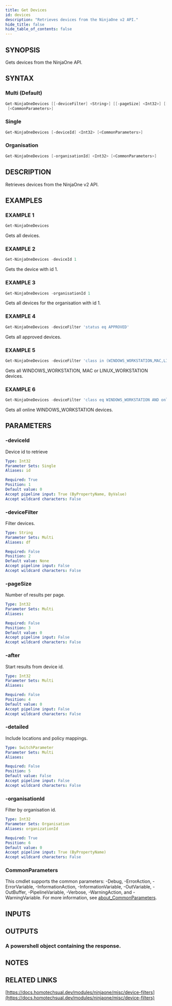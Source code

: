 ```yaml
---
title: Get Devices
id: devices
description: "Retrieves devices from the NinjaOne v2 API."
hide_title: false
hide_table_of_contents: false
---
```


## SYNOPSIS

Gets devices from the NinjaOne API.

## SYNTAX

### Multi (Default)

```powershell
Get-NinjaOneDevices [[-deviceFilter] <String>] [[-pageSize] <Int32>] [[-after] <Int32>] [-detailed]
 [<CommonParameters>]
```

### Single

```powershell
Get-NinjaOneDevices [-deviceId] <Int32> [<CommonParameters>]
```

### Organisation

```powershell
Get-NinjaOneDevices [-organisationId] <Int32> [<CommonParameters>]
```

## DESCRIPTION

Retrieves devices from the NinjaOne v2 API.

## EXAMPLES

### EXAMPLE 1

```powershell
Get-NinjaOneDevices
```

Gets all devices.

### EXAMPLE 2

```powershell
Get-NinjaOneDevices -deviceId 1
```

Gets the device with id 1.

### EXAMPLE 3

```powershell
Get-NinjaOneDevices -organisationId 1
```

Gets all devices for the organisation with id 1.

### EXAMPLE 4

```powershell
Get-NinjaOneDevices -deviceFilter 'status eq APPROVED'
```

Gets all approved devices.

### EXAMPLE 5

```powershell
Get-NinjaOneDevices -deviceFilter 'class in (WINDOWS_WORKSTATION,MAC,LINUX_WORKSTATION)'
```

Gets all WINDOWS_WORKSTATION, MAC or LINUX_WORKSTATION devices.

### EXAMPLE 6

```powershell
Get-NinjaOneDevices -deviceFilter 'class eq WINDOWS_WORKSTATION AND online'
```

Gets all online WINDOWS_WORKSTATION devices.

## PARAMETERS

### -deviceId

Device id to retrieve

```yaml
Type: Int32
Parameter Sets: Single
Aliases: id

Required: True
Position: 1
Default value: 0
Accept pipeline input: True (ByPropertyName, ByValue)
Accept wildcard characters: False
```

### -deviceFilter

Filter devices.

```yaml
Type: String
Parameter Sets: Multi
Aliases: df

Required: False
Position: 2
Default value: None
Accept pipeline input: False
Accept wildcard characters: False
```

### -pageSize

Number of results per page.

```yaml
Type: Int32
Parameter Sets: Multi
Aliases:

Required: False
Position: 3
Default value: 0
Accept pipeline input: False
Accept wildcard characters: False
```

### -after

Start results from device id.

```yaml
Type: Int32
Parameter Sets: Multi
Aliases:

Required: False
Position: 4
Default value: 0
Accept pipeline input: False
Accept wildcard characters: False
```

### -detailed

Include locations and policy mappings.

```yaml
Type: SwitchParameter
Parameter Sets: Multi
Aliases:

Required: False
Position: 5
Default value: False
Accept pipeline input: False
Accept wildcard characters: False
```

### -organisationId

Filter by organisation id.

```yaml
Type: Int32
Parameter Sets: Organisation
Aliases: organizationId

Required: True
Position: 6
Default value: 0
Accept pipeline input: True (ByPropertyName)
Accept wildcard characters: False
```

### CommonParameters

This cmdlet supports the common parameters: -Debug, -ErrorAction, -ErrorVariable, -InformationAction, -InformationVariable, -OutVariable, -OutBuffer, -PipelineVariable, -Verbose, -WarningAction, and -WarningVariable. For more information, see [about_CommonParameters](http://go.microsoft.com/fwlink/?LinkID=113216).

## INPUTS

## OUTPUTS

### A powershell object containing the response.

## NOTES

## RELATED LINKS

[https://docs.homotechsual.dev/modules/ninjaone/misc/device-filters](https://docs.homotechsual.dev/modules/ninjaone/misc/device-filters)
